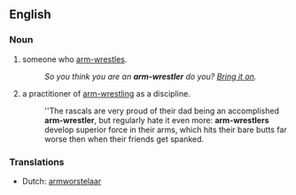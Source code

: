 ==English==

===Noun===
{{en-noun}}

# someone who [[arm-wrestle]]s.
#: ''So you think you are an '''arm-wrestler''' do you? [[bring it on|Bring it on]].''
# a practitioner of [[arm-wrestling]] as a discipline.
#: ''The rascals are very proud of their dad being an accomplished '''arm-wrestler''', but regularly hate it even more: '''arm-wrestlers''' develop superior force in their arms, which hits their bare butts far worse then when their friends get spanked.

===Translations===
{{rfc-level|Translations at L3+ (AutoFormat would have corrected level of Translations)}}
* Dutch: [[armworstelaar]] {{m}}